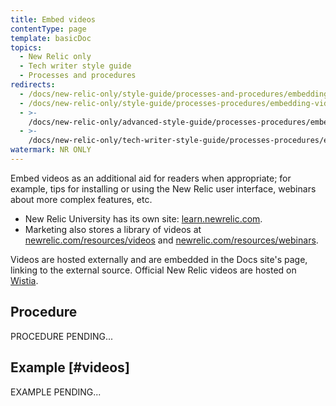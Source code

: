 ```yaml
---
title: Embed videos
contentType: page
template: basicDoc
topics:
  - New Relic only
  - Tech writer style guide
  - Processes and procedures
redirects:
  - /docs/new-relic-only/style-guide/processes-and-procedures/embedding-videos
  - /docs/new-relic-only/style-guide/processes-procedures/embedding-videos
  - >-
    /docs/new-relic-only/advanced-style-guide/processes-procedures/embedding-videos
  - >-
    /docs/new-relic-only/tech-writer-style-guide/processes-procedures/embedding-videos
watermark: NR ONLY
---
```


Embed videos as an additional aid for readers when appropriate; for example, tips for installing or using the New Relic user interface, webinars about more complex features, etc.

* New Relic University has its own site: [learn.newrelic.com](https://learn.newrelic.com/).
* Marketing also stores a library of videos at [newrelic.com/resources/videos](https://newrelic.com/resources/videos) and [newrelic.com/resources/webinars](https://newrelic.com/resources/webinars).

Videos are hosted externally and are embedded in the Docs site's page, linking to the external source. Official New Relic videos are hosted on [Wistia](//wistia.com). 

## Procedure

PROCEDURE PENDING...

## Example [#videos]

EXAMPLE PENDING...